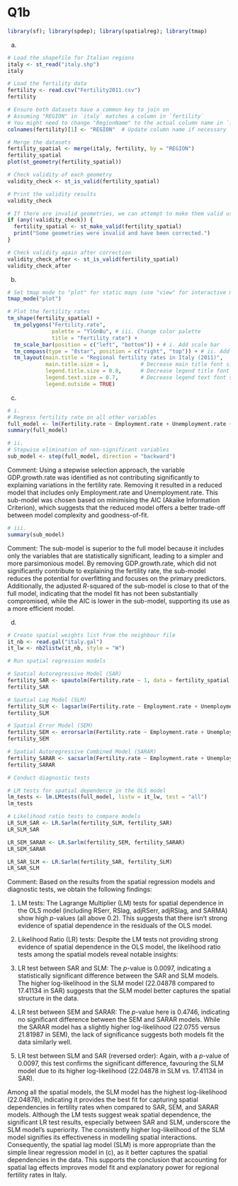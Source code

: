 # Q1b

```r
library(sf); library(spdep); library(spatialreg); library(tmap)
```

a)

```r
# Load the shapefile for Italian regions
italy <- st_read("italy.shp")
italy

# Load the fertility data
fertility <- read.csv("Fertility2011.csv")
fertility

# Ensure both datasets have a common key to join on
# Assuming "REGION" in `italy` matches a column in `fertility`
# You might need to change "RegionName" to the actual column name in `fertility` if different
colnames(fertility)[1] <- "REGION"  # Update column name if necessary

# Merge the datasets
fertility_spatial <- merge(italy, fertility, by = "REGION")
fertility_spatial
plot(st_geometry(fertility_spatial))

# Check validity of each geometry
validity_check <- st_is_valid(fertility_spatial)

# Print the validity results
validity_check

# If there are invalid geometries, we can attempt to make them valid using st_make_valid()
if (any(!validity_check)) {
  fertility_spatial <- st_make_valid(fertility_spatial)
  print("Some geometries were invalid and have been corrected.")
}

# Check validity again after correction
validity_check_after <- st_is_valid(fertility_spatial)
validity_check_after
```

b)

```r
# Set tmap mode to "plot" for static maps (use "view" for interactive maps)
tmap_mode("plot")

# Plot the fertility rates
tm_shape(fertility_spatial) +
  tm_polygons("Fertility.rate", 
              palette = "YlGnBu", # iii. Change color palette
              title = "Fertility rate") +
  tm_scale_bar(position = c("left", "bottom")) + # i. Add scale bar
  tm_compass(type = "8star", position = c("right", "top")) + # ii. Add north arrow
  tm_layout(main.title = "Regional fertility rates in Italy (2011)",
            main.title.size = 1,          # Decrease main title font size
            legend.title.size = 0.8,      # Decrease legend title font size
            legend.text.size = 0.7,       # Decrease legend text font size
            legend.outside = TRUE)
```

c)

```r
# i.
# Regress fertility rate on all other variables
full_model <- lm(Fertility.rate ~ Employment.rate + Unemployment.rate + GDP.growth.rate, data = fertility_spatial)
summary(full_model)

# ii.
# Stepwise elimination of non-significant variables
sub_model <- step(full_model, direction = "backward")
```

Comment: Using a stepwise selection approach, the variable GDP.growth.rate was identified as not contributing significantly to explaining variations in the fertility rate. Removing it resulted in a reduced model that includes only Employment.rate and Unemployment.rate. This sub-model was chosen based on minimising the AIC (Akaike Information Criterion), which suggests that the reduced model offers a better trade-off between model complexity and goodness-of-fit.

```r
# iii.
summary(sub_model)
```

Comment: The sub-model is superior to the full model because it includes only the variables that are statistically significant, leading to a simpler and more parsimonious model. By removing GDP.growth.rate, which did not significantly contribute to explaining the fertility rate, the sub-model reduces the potential for overfitting and focuses on the primary predictors. Additionally, the adjusted $R$-squared of the sub-model is close to that of the full model, indicating that the model fit has not been substantially compromised, while the AIC is lower in the sub-model, supporting its use as a more efficient model.

d)

```r
# Create spatial weights list from the neighbour file
it_nb <- read.gal("italy.gal")
it_lw <- nb2listw(it_nb, style = "W")

# Run spatial regression models

# Spatial Autoregressive Model (SAR)
fertility_SAR <- spautolm(Fertility.rate ~ 1, data = fertility_spatial, listw = it_lw)
fertility_SAR

# Spatial Lag Model (SLM)
fertility_SLM <- lagsarlm(Fertility.rate ~ Employment.rate + Unemployment.rate, data = fertility_spatial, listw = it_lw)
fertility_SLM

# Spatial Error Model (SEM)
fertility_SEM <- errorsarlm(Fertility.rate ~ Employment.rate + Unemployment.rate, data = fertility_spatial, listw = it_lw)
fertility_SEM

# Spatial Autoregressive Combined Model (SARAR)
fertility_SARAR <- sacsarlm(Fertility.rate ~ Employment.rate + Unemployment.rate, data = fertility_spatial, listw = it_lw)
fertility_SARAR

# Conduct diagnostic tests

# LM tests for spatial dependence in the OLS model
lm_tests <- lm.LMtests(full_model, listw = it_lw, test = "all")
lm_tests

# Likelihood ratio tests to compare models
LR_SLM_SAR <- LR.Sarlm(fertility_SLM, fertility_SAR)
LR_SLM_SAR

LR_SEM_SARAR <- LR.Sarlm(fertility_SEM, fertility_SARAR)
LR_SEM_SARAR

LR_SAR_SLM <- LR.Sarlm(fertility_SAR, fertility_SLM)
LR_SAR_SLM
```

Comment: Based on the results from the spatial regression models and diagnostic tests, we obtain the following findings:

1. LM tests: The Lagrange Multiplier (LM) tests for spatial dependence in the OLS model (including RSerr, RSlag, adjRSerr, adjRSlag, and SARMA) show high $p$-values (all above 0.2). This suggests that there isn’t strong evidence of spatial dependence in the residuals of the OLS model.

2. Likelihood Ratio (LR) tests: Despite the LM tests not providing strong evidence of spatial dependence in the OLS model, the likelihood ratio tests among the spatial models reveal notable insights:

1. LR test between SAR and SLM: The $p$-value is 0.0097, indicating a statistically significant difference between the SAR and SLM models. The higher log-likelihood in the SLM model (22.04878 compared to 17.41134 in SAR) suggests that the SLM model better captures the spatial structure in the data.

2. LR test between SEM and SARAR: The $p$-value here is 0.4746, indicating no significant difference between the SEM and SARAR models. While the SARAR model has a slightly higher log-likelihood (22.0755 versus 21.81987 in SEM), the lack of significance suggests both models fit the data similarly well.

3. LR test between SLM and SAR (reversed order): Again, with a $p$-value of 0.0097, this test confirms the significant difference, favouring the SLM model due to its higher log-likelihood (22.04878 in SLM vs. 17.41134 in SAR).

Among all the spatial models, the SLM model has the highest log-likelihood (22.04878), indicating it provides the best fit for capturing spatial dependencies in fertility rates when compared to SAR, SEM, and SARAR models. Although the LM tests suggest weak spatial dependence, the significant LR test results, especially between SAR and SLM, underscore the SLM model's superiority. The consistently higher log-likelihood of the SLM model signifies its effectiveness in modelling spatial interactions. Consequently, the spatial lag model (SLM) is more appropriate than the simple linear regression model in (c), as it better captures the spatial dependencies in the data. This supports the conclusion that accounting for spatial lag effects improves model fit and explanatory power for regional fertility rates in Italy.